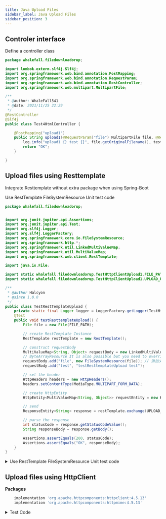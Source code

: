 ```yaml
---
title: Java Upload Files
sidebar_label: Java Upload Files
sidebar_position: 3
---
```


## Controler interface

Define a controller class

```java
package whalefall.filedownloadorup;

import lombok.extern.slf4j.Slf4j;
import org.springframework.web.bind.annotation.PostMapping;
import org.springframework.web.bind.annotation.RequestParam;
import org.springframework.web.bind.annotation.RestController;
import org.springframework.web.multipart.MultipartFile;

/**
 * @author: WhaleFall541
 * @date: 2021/11/25 22:29
 */
@RestController
@Slf4j
public class Test4HtmlController {

    @PostMapping("upload1")
    public String upload1(@RequestParam("file") MultipartFile file, @RequestParam("test") String test) {
        log.info("upload1 {} test {}", file.getOriginalFilename(), test);
        return "OK";
    }

}

```

## Upload files using Resttemplate

Integrate Resttemplate without extra package when using Spring-Boot

Use RestTemplate FileSystemResource Unit test code

```java
package whalefall.filedownloadorup;


import org.junit.jupiter.api.Assertions;
import org.junit.jupiter.api.Test;
import org.slf4j.Logger;
import org.slf4j.LoggerFactory;
import org.springframework.core.io.FileSystemResource;
import org.springframework.http.*;
import org.springframework.util.LinkedMultiValueMap;
import org.springframework.util.MultiValueMap;
import org.springframework.web.client.RestTemplate;

import java.io.File;

import static whalefall.filedownloadorup.TestHttpClientUpload1.FILE_PATH;
import static whalefall.filedownloadorup.TestHttpClientUpload1.UPLOAD_URL;

/**
 * @author Halcyon
 * @since 1.0.0
 */
public class TestRestTemplateUpload {
    private static final Logger logger = LoggerFactory.getLogger(TestHttpClientUpload1.class);
    @Test
    public void testResttemplateUpload() {
        File file = new File(FILE_PATH);

        // create RestTemplate Instance
        RestTemplate restTemplate = new RestTemplate();

        // construct requestBody
        MultiValueMap<String, Object> requestBody = new LinkedMultiValueMap<>();
        // ByteArrayResource It is also possible but you need to override the getFilename method, which is suitable for byte files.
        requestBody.add("file", new FileSystemResource(file)); // 添加文件
        requestBody.add("test", "testResttemplateUpload test");

        // set the header
        HttpHeaders headers = new HttpHeaders();
        headers.setContentType(MediaType.MULTIPART_FORM_DATA);

        // create HttpEntity
        HttpEntity<MultiValueMap<String, Object>> requestEntity = new HttpEntity<>(requestBody, headers);

        // send
        ResponseEntity<String> response = restTemplate.exchange(UPLOAD_URL, HttpMethod.POST, requestEntity, String.class);

        // parse the response
        int statusCode = response.getStatusCodeValue();
        String responseBody = response.getBody();

        Assertions.assertEquals(200, statusCode);
        Assertions.assertEquals("OK", responseBody);
    }
}

```

<details>
	<summary>Use RestTemplate FileSystemResource Unit test code</summary>

```java
package whalefall.filedownloadorup;


import org.junit.jupiter.api.Assertions;
import org.junit.jupiter.api.Test;
import org.slf4j.Logger;
import org.slf4j.LoggerFactory;
import org.springframework.core.io.ByteArrayResource;
import org.springframework.http.*;
import org.springframework.util.LinkedMultiValueMap;
import org.springframework.util.MultiValueMap;
import org.springframework.web.client.RestTemplate;

import java.io.ByteArrayOutputStream;
import java.io.FileInputStream;
import java.io.IOException;
import java.util.Objects;

import static whalefall.filedownloadorup.TestHttpClientUpload1.FILE_PATH;
import static whalefall.filedownloadorup.TestHttpClientUpload1.UPLOAD_URL;

/**
 * @author Halcyon
 * @since 1.0.0
 */
public class TestRestTemplateUpload2 {
    private static final Logger logger = LoggerFactory.getLogger(TestHttpClientUpload1.class);

    public static byte[] readFileAsByteArray(String filePath) {
        try (FileInputStream fis = new FileInputStream(filePath);
             ByteArrayOutputStream bos = new ByteArrayOutputStream()) {

            byte[] buffer = new byte[1024];
            int bytesRead;
            while ((bytesRead = fis.read(buffer)) != -1) {
                bos.write(buffer, 0, bytesRead);
            }
            return bos.toByteArray();
        } catch (IOException e) {
            logger.error(e.getMessage(), e);
        }
        return null;
    }

    @Test
    public void testResttemplateUpload() throws IOException {

        // 创建RestTemplate实例
        RestTemplate restTemplate = new RestTemplate();

        // 构建请求体
        MultiValueMap<String, Object> requestBody = new LinkedMultiValueMap<>();
        requestBody.add("file", new ByteArrayResource(Objects.requireNonNull(readFileAsByteArray(FILE_PATH))) {
            @Override
            public String getFilename() {
                return "test.xlsx";
            }
        });
        requestBody.add("test", "testResttemplateUpload2 test");

        // 设置请求头
        HttpHeaders headers = new HttpHeaders();
        headers.setContentType(MediaType.MULTIPART_FORM_DATA);

        // 创建HttpEntity，将请求体和请求头封装进去
        HttpEntity<MultiValueMap<String, Object>> requestEntity = new HttpEntity<>(requestBody, headers);

        // 发送POST请求
        ResponseEntity<String> response = null;
        try {
            response = restTemplate.exchange(UPLOAD_URL, HttpMethod.POST, requestEntity, String.class);
            // 获取服务器的响应状态码和响应体
            int statusCode = response.getStatusCodeValue();
            String responseBody = response.getBody();

            Assertions.assertEquals(200, statusCode);
            Assertions.assertEquals("OK", responseBody);
        } catch (Exception e) {
            logger.error(e.getMessage(), e);
        }

    }
}

```

</details>

## Upload files using HttpClient

**Packages**

```groovy
    implementation 'org.apache.httpcomponents:httpclient:4.5.13'
    implementation 'org.apache.httpcomponents:httpmime:4.5.13'
```

<details>
	<summary>Test Code</summary>

```java
package whalefall.filedownloadorup;

import org.apache.http.HttpEntity;
import org.apache.http.client.methods.CloseableHttpResponse;
import org.apache.http.client.methods.HttpPost;
import org.apache.http.entity.ContentType;
import org.apache.http.entity.mime.MultipartEntityBuilder;
import org.apache.http.impl.client.CloseableHttpClient;
import org.apache.http.impl.client.HttpClients;
import org.junit.jupiter.api.Assertions;
import org.junit.jupiter.api.Test;
import org.slf4j.Logger;
import org.slf4j.LoggerFactory;

import java.io.File;
import java.io.IOException;
import java.util.Objects;

/**
 * @author Halcyon
 * @since 1.0.0
 */
public class TestHttpClientUpload1 {
    public static final String FILE_PATH = Objects.requireNonNull(TestHttpClientUpload1.class.getResource("/exceltemplet/priceListTemplate.xlsx")).getPath();
    public static final String UPLOAD_URL = "http://localhost:8080/upload1";
    private static final Logger logger = LoggerFactory.getLogger(TestHttpClientUpload1.class);

    @Test
    public void testHttpClientUpload() {

        File file = new File(FILE_PATH);

        CloseableHttpClient httpClient = HttpClients.createDefault();

        HttpPost httpPost = new HttpPost(UPLOAD_URL);

        MultipartEntityBuilder builder = MultipartEntityBuilder.create();
        builder.addBinaryBody("file", file, ContentType.APPLICATION_OCTET_STREAM, file.getName());

        builder.addTextBody("test", "testHttpClientUpload test");

        HttpEntity entity = builder.build();
        httpPost.setEntity(entity);
        int statusCode = 500;
        try (CloseableHttpResponse response = httpClient.execute(httpPost)) {
           
            statusCode = response.getStatusLine().getStatusCode();

        } catch (IOException e) {
            logger.error(e.getMessage(), e);
        }
        Assertions.assertEquals(200, statusCode);
    }

}
```

</details>
